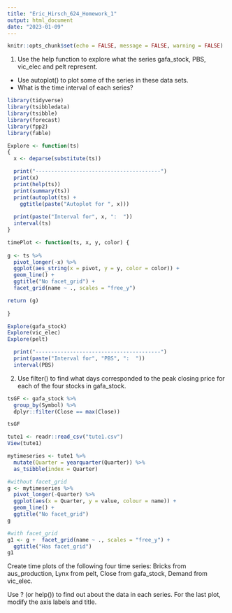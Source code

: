 ```yaml
---
title: "Eric_Hirsch_624_Homework_1"
output: html_document
date: "2023-01-09"
---
```


```r
knitr::opts_chunk$set(echo = FALSE, message = FALSE, warning = FALSE)
```

1. Use the help function to explore what the series gafa_stock, PBS, vic_elec and pelt represent.
* Use autoplot() to plot some of the series in these data sets.
* What is the time interval of each series?

```r

library(tidyverse)
library(tsibbledata)
library(tsibble)
library(forecast)
library(fpp2)
library(fable)

Explore <- function(ts)
{
  x <- deparse(substitute(ts))

  print("----------------------------------------")
  print(x)
  print(help(ts))
  print(summary(ts))
  print(autoplot(ts) +
    ggtitle(paste("Autoplot for ", x)))
  
  print(paste("Interval for", x, ":  "))
  interval(ts)
}

timePlot <- function(ts, x, y, color) {
  
g <- ts %>%
  pivot_longer(-x) %>%
  ggplot(aes_string(x = pivot, y = y, color = color)) +
  geom_line() +
  ggtitle("No facet_grid") +  
  facet_grid(name ~ ., scales = "free_y") 

return (g)
  
}

```
```r

Explore(gafa_stock)
Explore(vic_elec)
Explore(pelt)

  print("----------------------------------------")
  print(paste("Interval for", "PBS", ":  "))
  interval(PBS)

```

2. Use filter() to find what days corresponded to the peak closing price for each of the four stocks in gafa_stock.

```r

tsGF <- gafa_stock %>%
  group_by(Symbol) %>%
  dplyr::filter(Close == max(Close))

tsGF


```

```r

tute1 <- readr::read_csv("tute1.csv")
View(tute1)

mytimeseries <- tute1 %>%
  mutate(Quarter = yearquarter(Quarter)) %>%
  as_tsibble(index = Quarter)

#without facet_grid
g <- mytimeseries %>%
  pivot_longer(-Quarter) %>%
  ggplot(aes(x = Quarter, y = value, colour = name)) +
  geom_line() +
  ggtitle("No facet_grid")
g

#with facet_grid
g1 <- g +  facet_grid(name ~ ., scales = "free_y") +
  ggtitle("Has facet_grid")
g1

```

Create time plots of the following four time series: Bricks from aus_production, Lynx from pelt, Close from gafa_stock, Demand from vic_elec.

Use ? (or help()) to find out about the data in each series.
For the last plot, modify the axis labels and title.

```r



```

